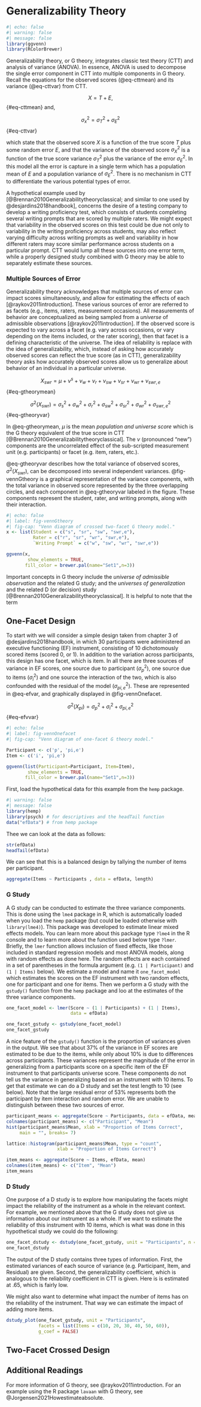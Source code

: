 # Generalizability Theory

```r
#| echo: false
#| warning: false
#| message: false
library(ggvenn)
library(RColorBrewer)
```

Generalizability theory, or G theory, integrates classic test theory (CTT) and analysis of variance (ANOVA). In essence, ANOVA is used to decompose the single error component in CTT into multiple components in G theory. Recall the equations for the observed scores (@eq-cttmean) and its variance (@eq-cttvar) from CTT.

$$
X = T + E,
$$ {#eq-cttmean} and,

$$
\sigma^2_x = \sigma^2_T + \sigma^2_E
$$ {#eq-cttvar}

which state that the observed score $X$ is a function of the true score $T$ plus some random error $E$, and that the variance of the observed score $\sigma^2_X$ is a function of the true score variance $\sigma^2_T$ plus the variance of the error $\sigma^2_E$. In this model all the error is capture in a single term which has a population mean of $E$ and a population variance of $\sigma^2_E$. There is no mechanism in CTT to differentiate the various potential types of error.

A hypothetical example used by [@Brennan2010Generalizabilitytheoryclassical; and similar to one used by @desjardins2018handbook], concerns the desire of a testing company to develop a writing proficiency test, which consists of students completing several writing prompts that are scored by multiple raters. We might expect that variability in the observed scores on this test could be due not only to variability in the writing proficiency across students, may also reflect varying difficulty across writing prompts as well and variability in how different raters may score similar performance across students on a particular prompt. CTT would lump all these sources into one error term, while a properly designed study combined with G theory may be able to separately estimate these sources.

### Multiple Sources of Error

Generalizability theory acknowledges that multiple sources of error can impact scores simultaneously, and allow for estimating the effects of each [@raykov2011introduction]. These various sources of error are referred to as facets (e.g., items, raters, measurement occasions). All measurements of behavior are conceptualized as being sampled from a *universe* of admissible observations [@raykov2011introduction]. If the observed score is expected to vary across a facet (e.g. vary across occasions, or vary depending on the items included, or the rater scoring), then that facet is a defining characteristic of the universe. The idea of reliability is replace with the idea of generalizability, which, instead of asking how accurately observed scores can reflect the true score (as in CTT), generalizability theory asks how accurately observed scores allow us to generalize about behavior of an individual in a particular universe.

$$
X_{swr} = \mu + \nu^s + \nu_w + \nu_r + \nu_{sw} + \nu_{sr} + \nu_{wr} + \nu_{swr,e} 
$$ {#eq-gtheorymean}

$$
\sigma^2(X_{swr})= \sigma^2_s + \sigma^2_w + \sigma^2_r + \sigma^2_{sw} + \sigma^2_{sr} + \sigma^2_{wr} + \sigma^2_{swr,e}
$$ {#eq-gtheoryvar}

In @eq-gtheorymean, $\mu$ is the mean *population and universe score* which is the G theory equivalent of the true score in CTT [@Brennan2010Generalizabilitytheoryclassical]. The $\nu$ (pronounced "new") components are the uncorrelated effect of the sub-scripted measurement unit (e.g. participants) or facet (e.g. item, raters, etc.).

@eq-gtheoryvar describes how the total variance of observed scores, $\sigma^2(X_{swr})$, can be decomposed into several independent variances. @fig-vennGtheory is a graphical representation of the variance components, with the total variance in observed score represented by the three overlapping circles, and each component in @eq-gtheoryvar labeled in the figure. These components represent the student, rater, and writing prompts, along with their interaction.

```r
#| echo: false
#| label: fig-vennGtheory
#| fig-cap: "Venn diagram of crossed two-facet G theory model."
x <- list(Student = c("s", "sr", "sw", "swr,e"),
          Rater = c("r", "sr", "wr", "swr,e"),
          `Writing Prompt` = c("w", "sw", "wr", "swr,e"))

ggvenn(x,
        show_elements = TRUE,
       fill_color = brewer.pal(name="Set1",n=3)) 

```

Important concepts in G theory include the *universe of admissible observation* and the related G study; and the *universes of generalization* and the related D (or decision) study [@Brennan2010Generalizabilitytheoryclassical]. It is helpful to note that the term

## One-Facet Design

To start with we will consider a simple design taken from chapter 3 of @desjardins2018handbook, in which 30 participants were administered an executive functioning (EF) instrument, consisting of 10 dichotomously scored items (scored 0, or 1).
In addition to the variation across participants, this design has one facet, which is item. In all there are three sources of variance in EF scores, one source due to participant ($\sigma^2_p$), one source due to items ($\sigma^2_i$) and one source the interaction of the two, which is also confounded with the residual of the model ($\sigma^2_{pi,e}$). These are represented in @eq-efvar, and graphically displayed in @fig-vennOnefacet.

$$
\sigma^2(X_{pi})= \sigma^2_p + \sigma^2_i + \sigma^2_{pi,e}
$$ {#eq-efvvar}


```r
#| echo: false
#| label: fig-vennOnefacet
#| fig-cap: "Venn diagram of one-facet G theory model."

Participant <- c('p', 'pi,e')
Item <- c('i', 'pi,e')

ggvenn(list(Participant=Participant, Item=Item),
        show_elements = TRUE,
       fill_color = brewer.pal(name="Set1",n=3)) 

```

First, load the hypothetical data for this example from the `hemp` package.
```r
#| warning: false
#| message: false
library(hemp)
library(psych) # for descriptives and the headTail function
data("efData") # from hemp package
```

Thee we can look at the data as follows:
```r
str(efData)
headTail(efData)
```

We can see that this is a balanced design by tallying the number of items per participant.
```r
aggregate(Items ~ Participants , data = efData, length)

```

### G Study

A G study can be conducted to estimate the three variance components. This is done using the `lme4` package in R, which is automatically loaded when you load the `hemp` package (but could be loaded otherwise with `library(lme4)`). This package was developed to estimate linear mixed effects models. You can learn more about this package type `?lme4` in the R console and to learn more about the function used below type `?lmer`. Briefly, the `lmer` function allows inclusion of fixed effects, like those included in standard regression models and most ANOVA models, along with random effects as done here. The random effects are each contained in a set of parentheses in the formula argument (e.g. `(1 | Participant)` and `(1 | Items)` below).
We estimate a model and name it `one_facet_model` which estimates the scores on the EF instrument with two random effects, one for participant and one for items. Then we perform a G study with the `gstudy()` function from the `hemp` package and loo at the estimates of the three variance components. 

```r
one_facet_model <- lmer(Score ~ (1 | Participants) + (1 | Items), 
                        data = efData)

one_facet_gstudy <- gstudy(one_facet_model)
one_facet_gstudy
```
A nice feature of the `gstudy()` function is the proportion of variances given in the output. We see that about 37% of the variance in EF scores are estimated to be due to the items, while only about 10% is due to differences across participants. These variances represent the magnitude of the error in generalizing from a participants score on a specific item of the EF instrument to that participants universe score. These components do not tell us the variance in generalizing based on an instrument with 10 items. To get that estimate we can do a D study and set the test length to 10 (see below).
Note that the large residual error of 53% represents both the participant by item interaction and random error. We are unable to distinguish between these two sources of error.

```r
participant_means <- aggregate(Score ~ Participants, data = efData, mean)
colnames(participant_means) <- c("Participant", "Mean")
hist(participant_means$Mean, xlab = "Proportion of Items Correct",
     main = "", breaks= 7)

lattice::histogram(participant_means$Mean, type = "count", 
                   xlab = "Proportion of Items Correct")
```

```r
item_means <- aggregate(Score ~ Items, efData, mean)
colnames(item_means) <- c("Item", "Mean")
item_means
```

### D Study

One purpose of a D study is to explore how manipulating the facets might impact the reliability of the instrument as a whole in the relevant context. For example, we mentioned above that the G study does not give us information about our instrument as a whole. If we want to estimate the reliability of this instrument with 10 items, which is what was done in this hypothetical study we could do the following:

```r
one_facet_dstudy <- dstudy(one_facet_gstudy, unit = "Participants", n = c("Items" = 10))
one_facet_dstudy
```
The output of the D study contains three types of information. First, the estimated variances of each source of variance (e.g. Participant, Item, and Residual) are given. Second, the generalizability coefficient, which is analogous to the reliability coefficient in CTT is given. Here is is estimated at .65, which is fairly low. 

We might also want to determine what impact the number of items has on the reliability of the instrument. That way we can estimate the impact of adding more items.


```r
dstudy_plot(one_facet_gstudy, unit = "Participants", 
            facets = list(Items = c(10, 20, 30, 40, 50, 60)),
            g_coef = FALSE)
```

## Two-Facet Crossed Design



## Additional Readings

For more information of G theory, see @raykov2011introduction. For an example using the R package `lavaan` with G theory, see @Jorgensen2021Howestimateabsolute.
